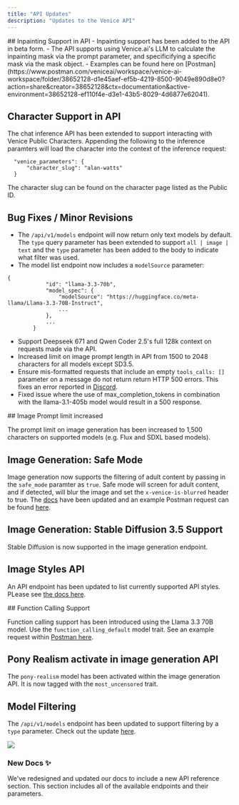 ```yaml
---
title: "API Updates"
description: "Updates to the Venice API"
---
```


<Update label="February, 2025">
  ## Inpainting Support in API
  - Inpainting support has been added to the API in beta form.
  - The API supports using Venice.ai's LLM to calculate the inpainting mask via the prompt parameter, and specificifying a specific mask via the mask object.
  - Examples can be found here on [Postman](https://www.postman.com/veniceai/workspace/venice-ai-workspace/folder/38652128-d1e45aef-ef5b-4219-8500-9049e890d8e0?action=share&creator=38652128&ctx=documentation&active-environment=38652128-ef110f4e-d3e1-43b5-8029-4d6877e62041).

  ## Character Support in API

  The chat inference API has been extended to support interacting with Venice Public Characters. Appending the following to the inference paramters will load the character into the context of the inference request:

  ```
    "venice_parameters": {
        "character_slug": "alan-watts"
    }
  ```

  The character slug can be found on the character page listed as the Public ID.

  ## Bug Fixes / Minor Revisions
  - The `/api/v1/models` endpoint will now return only text models by default. The `type` query parameter has been extended to support `all | image | text` and the `type` parameter has been added to the body to indicate what filter was used.
  - The model list endpoint now includes a `modelSource` parameter:
```
{
            "id": "llama-3.3-70b",
            "model_spec": {
                "modelSource": "https://huggingface.co/meta-llama/Llama-3.3-70B-Instruct",
                ...
            },
            ...
        }
```
  - Support Deepseek 671 and Qwen Coder 2.5's full 128k context on requests made via the API.
  - Increased limit on image prompt length in API from 1500 to 2048 characters for all models except SD3.5.
  - Ensure mis-formatted requests that include an empty `tools_calls: []` parameter on a message do not return return HTTP 500 errors. This fixes an error reported in [Discord](https://discord.com/channels/1318981892061794375/1319699997108736084/1336161677040812135).
  - Fixed issue where the use of max_completion_tokens in combination with the llama-3.1-405b model would result in a 500 response.


</Update>

<Update label="January, 2025">
  ## Image Prompt limit increased

  The prompt limit on image generation has been increased to 1,500 characters on supported models (e.g. Flux and SDXL based models).

  ## Image Generation: Safe Mode

  Image generation now supports the filtering of adult content by passing in the `safe_mode` paramter as `true`. Safe mode will screen for adult content, and if detected, will blur the image and set the `x-venice-is-blurred` header to true. The [docs](/api-reference/endpoint/image/generate) have been updated and an example Postman request can be found [here](https://www.postman.com/veniceai/workspace/venice-ai-workspace/request/38652128-5372f5a4-eb5f-4dcf-9c2f-3c24e01ec3b2?action=share\&source=copy-link\&creator=38652128\&active-environment=ef110f4e-d3e1-43b5-8029-4d6877e62041).

  ## Image Generation: Stable Diffusion 3.5 Support

  Stable Diffusion is now supported in the image generation endpoint.

  ## Image Styles API

  An API endpoint has been updated to list currently supported API styles. PLease see [the docs here](/api-reference/endpoint/image/styles).
</Update>

<Update label="December, 2024">
  ## Function Calling Support

  Function calling support has been introduced using the Llama 3.3 70B model. Use the `function_calling_default` model trait. See an example request within [Postman here](https://www.postman.com/veniceai/workspace/venice-ai-workspace/request/38652128-fe6332a4-7e7c-42e6-aa64-825c14f06876?action=share\&source=copy-link\&creator=38652128\&active-environment=ef110f4e-d3e1-43b5-8029-4d6877e62041).

  ## Pony Realism activate in image generation API

  The `pony-realism` model has been activated within the image generation API. It is now tagged with the `most_uncensored` trait.

  ## Model Filtering

  The `/api/v1/models` endpoint has been updated to support filtering by a `type` parameter. Check out the update [here](https://docs.venice.ai/api-reference/endpoint/models/list).
</Update>

<Update label="November, 2024">
  <Frame>
    <img src="/images/updates-docs.png" />
  </Frame>

  ### New Docs ✨

  We've redesigned and updated our docs to include a new API reference section. This section includes all of the available endpoints and their parameters.
</Update>
